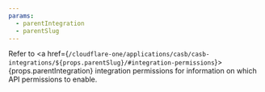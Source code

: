 ```yaml
---
params:
  - parentIntegration
  - parentSlug
---
```


Refer to <a href={`/cloudflare-one/applications/casb/casb-integrations/${props.parentSlug}/#integration-permissions`}>{props.parentIntegration} integration permissions</a> for information on which API permissions to enable.
